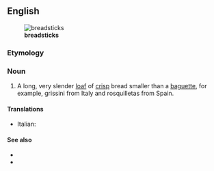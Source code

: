 ==English==
[[File:Grissini.jpg|thumb|'''breadsticks''']]

===Etymology===
{{compound|bread|stick}}

===Noun===
{{en-noun}}

# A long, very slender [[loaf]] of [[crisp]] bread smaller than a [[baguette]], for example, grissini from Italy and rosquilletas from Spain.

====Translations====
{{trans-top|slander loaf of crisp bread}}
* Italian: {{t-|it|grissino|m}}
{{trans-mid}}
{{trans-bottom}}

====See also====
* {{pedia}}
* {{commonslite|Category:Grissini}}